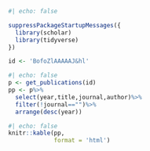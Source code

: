 
```r
#| echo: false

suppressPackageStartupMessages({
  library(scholar)
  library(tidyverse)
})

id <- 'BofoZlAAAAAJ&hl'
```

```r
#| echo: false
p <- get_publications(id)
pp <- p%>%
  select(year,title,journal,author)%>%
  filter(!journal=="")%>%
  arrange(desc(year))
```

```r
#| echo: false
knitr::kable(pp, 
             format = 'html')
```

```         
```
